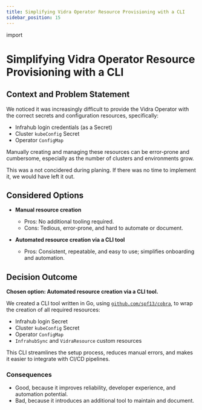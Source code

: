 ```yaml
---
title: Simplifying Vidra Operator Resource Provisioning with a CLI
sidebar_position: 15
---
```

import

# Simplifying Vidra Operator Resource Provisioning with a CLI

## Context and Problem Statement

We noticed it was increasingly difficult to provide the Vidra Operator with the correct secrets and configuration resources, specifically:
- Infrahub login credentials (as a Secret)
- Cluster `kubeConfig` Secret
- Operator `ConfigMap`

Manually creating and managing these resources can be error-prone and cumbersome, especially as the number of clusters and environments grow.

<Admonition type="note" title="Note">
This was a not concidered during planing. If there was no time to implement it, we would have left it out.
</Admonition>

## Considered Options

* **Manual resource creation**
    - Pros: No additional tooling required.
    - Cons: Tedious, error-prone, and hard to automate or document.

* **Automated resource creation via a CLI tool**
    - Pros: Consistent, repeatable, and easy to use; simplifies onboarding and automation.

## Decision Outcome

**Chosen option: Automated resource creation via a CLI tool.**

We created a CLI tool written in Go, using [`github.com/spf13/cobra`](https://github.com/spf13/cobra), to wrap the creation of all required resources:
- Infrahub login Secret
- Cluster `kubeConfig` Secret
- Operator `ConfigMap`
- `InfrahubSync` and `VidraResource` custom resources

This CLI streamlines the setup process, reduces manual errors, and makes it easier to integrate with CI/CD pipelines.

### Consequences

* Good, because it improves reliability, developer experience, and automation potential.
* Bad, because it introduces an additional tool to maintain and document.

